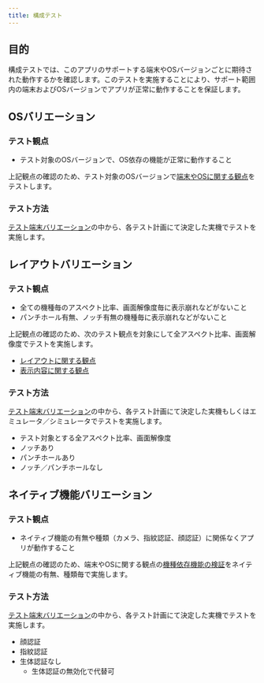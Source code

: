 ```yaml
---
title: 構成テスト
---
```


<!-- markdownlint-disable MD024 -->

## 目的

構成テストでは、このアプリのサポートする端末やOSバージョンごとに期待された動作するかを確認します。このテストを実施することにより、サポート範囲内の端末およびOSバージョンでアプリが正常に動作することを保証します。

## OSバリエーション

### テスト観点

- テスト対象のOSバージョンで、OS依存の機能が正常に動作すること

上記観点の確認のため、テスト対象のOSバージョンで[端末やOSに関する観点](functional-testing/terminal-os.mdx)をテストします。

### テスト方法

[テスト端末バリエーション](../test-variation.mdx)の中から、各テスト計画にて決定した実機でテストを実施します。

## レイアウトバリエーション

### テスト観点

- 全ての機種毎のアスペクト比率、画面解像度毎に表示崩れなどがないこと
- パンチホール有無、ノッチ有無の機種毎に表示崩れなどがないこと

上記観点の確認のため、次のテスト観点を対象にして全アスペクト比率、画面解像度でテストを実施します。

- [レイアウトに関する観点](functional-testing/layout-test.mdx)
- [表示内容に関する観点](functional-testing/display-content.mdx)

### テスト方法

[テスト端末バリエーション](../test-variation.mdx)の中から、各テスト計画にて決定した実機もしくはエミュレータ／シミュレータでテストを実施します。

- テスト対象とする全アスペクト比率、画面解像度
- ノッチあり
- パンチホールあり
- ノッチ／パンチホールなし

## ネイティブ機能バリエーション

### テスト観点

- ネイティブ機能の有無や種類（カメラ、指紋認証、顔認証）に関係なくアプリが動作すること

上記観点の確認のため、端末やOSに関する観点の[機種依存機能の検証](functional-testing/terminal-os.mdx#機種依存機能の検証)をネイティブ機能の有無、種類毎で実施します。

### テスト方法

[テスト端末バリエーション](../test-variation.mdx)の中から、各テスト計画にて決定した実機でテストを実施します。

- 顔認証
- 指紋認証
- 生体認証なし
  - 生体認証の無効化で代替可

<!-- markdownlint-enable MD024 -->
